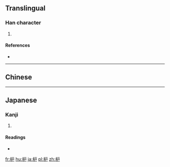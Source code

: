==Translingual==

===Han character===
{{Han char|rn=75|rad=木|as=04|sn=8|four=|canj=木竹尸 (DHS), 木戈尸 (DIS)}}

# {{defn|Han|sort=木04}}

====References====
* {{Han ref|kx=0517.011|hdz=21167.041|uh=67A6|ud=26534}}

----

==Chinese==
{{zh-see|櫨|v}}

----

==Japanese==

===Kanji===
{{ja-kanji|grade=|rs=木04}}

# {{defn|lang=ja|sort=木04}}

====Readings====
* {{ja-readings|on=[[ろ]] (ro)|kun=[[はぜ]] (haze)}}

[[fr:枦]]
[[hu:枦]]
[[ja:枦]]
[[pl:枦]]
[[zh:枦]]